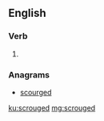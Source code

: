 ==English==

===Verb===
{{head|en|verb form}}

# {{en-past of|scrouge}}

===Anagrams===
* [[scourged#English|scourged]]

[[ku:scrouged]]
[[mg:scrouged]]